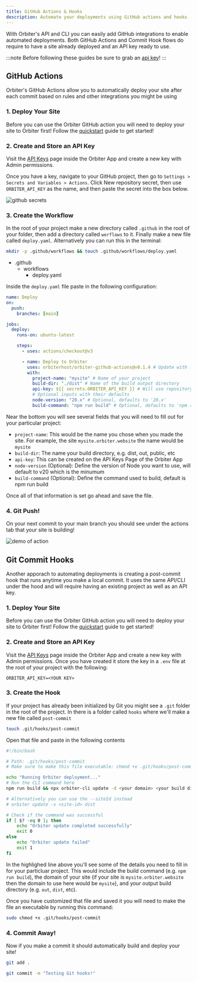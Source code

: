 ```yaml
---
title: GitHub Actions & Hooks
description: Automate your deployments using GitHub actions and hooks
---
```



With Orbiter's API and CLI you can easily add GitHub integrations to enable automated deployments. Both GitHub Actions and Commit Hook flows do require to have a site already deployed and an API key ready to use.

:::note
Before following these guides be sure to grab an [api key](https://app.orbiter.host/api-keys)!
:::

## GitHub Actions

Orbiter's GitHub Actions allow you to automatically deploy your site after each commit based on rules and other integrations you might be using


### 1. Deploy Your Site

Before you can use the Orbiter GitHub action you will need to deploy your site to Orbiter first! Follow the [quickstart](/quickstart) guide to get started!

### 2. Create and Store an API Key

Visit the [API Keys](https://app.orbiter.host/api-keys) page inside the Orbiter App and create a new key with Admin permissions.

Once you have a key, navigate to your GitHub project, then go to `Settings > Secrets and Variables > Actions`. Click New repository secret, then use `ORBITER_API_KEY` as the name, and then paste the secret into the box below.

![github secrets](https://cdn.orbiter.host/ipfs/bafybeidf2hixnpueelza2wfbchglap6m6ndrqh2ybthbwclhvjoandbdli)

### 3. Create the Workflow

In the root of your project make a new directory called `.github` in the root of your folder, then add a directory called `worflows` to it. Finally make a new file called `deploy.yaml`. Alternatively you can run this in the terminal:

```bash
mkdir -p .github/workflows && touch .github/workflows/deploy.yaml
```

<FileTree>

- .github
  - workflows
    - deploy.yaml

</FileTree>

Inside the `deploy.yaml` file paste in the following configuration:

```yaml
name: Deploy
on:
  push:
    branches: [main]

jobs:
  deploy:
    runs-on: ubuntu-latest

    steps:
      - uses: actions/checkout@v3

      - name: Deploy to Orbiter
        uses: orbiterhost/orbiter-github-actions@v0.1.4 # Update with latest version
        with:
          project-name: "mysite" # Name of your project
          build-dir: "./dist" # Name of the build output directory
          api-key: ${{ secrets.ORBITER_API_KEY }} # Will use repository secret
          # Optional inputs with their defaults
          node-version: "20.x" # Optional, defaults to '20.x'
          build-command: "npm run build" # Optional, defaults to 'npm run build'
```

Near the bottom you will see several fields that you will need to fill out for your particular project:

- `project-name`: This would be the name you chose when you made the site. For example, the site `mysite.orbiter.website` the name would be `mysite`
- `build-dir`: The name your build directory, e.g. dist, out, public, etc
- `api-key`: This can be created on the API Keys Page of the Orbiter App
- `node-version` (Optional): Define the version of Node you want to use, will default to v20 which is the minumum
- `build-command` (Optional): Define the command used to build, default is npm run build

Once all of that information is set go ahead and save the file.

### 4. Git Push!

On your next commit to your main branch you should see under the actions tab that your site is building!

![demo of action](https://cdn.orbiter.host/ipfs/bafybeib7nqeuttuwiqjp7omsmj6cimodte2yk5iiqhyatmmpbb7brndvde)

## Git Commit Hooks

Another apporach to automating deployments is creating a post-commit hook that runs anytime you make a local commit. It uses the same API/CLI under the hood and will require having an existing project as well as an API key.

### 1. Deploy Your Site

Before you can use the Orbiter GitHub action you will need to deploy your site to Orbiter first! Follow the [quickstart](/quickstart) guide to get started!

### 2. Create and Store an API Key

Visit the [API Keys](https://app.orbiter.host/api-keys) page inside the Orbiter App and create a new key with Admin permissions. Once you have created it store the key in a `.env` file at the root of your project with the following:

```
ORBITER_API_KEY=<YOUR KEY>
```

### 3. Create the Hook

If your project has already been initialized by Git you might see a `.git` folder in the root of the project. In there is a folder called `hooks` where we'll make a new file called `post-commit`

```bash
touch .git/hooks/post-commit
```

Open that file and paste in the following contents

```bash {8}
#!/bin/bash

# Path: .git/hooks/post-commit
# Make sure to make this file executable: chmod +x .git/hooks/post-commit

echo "Running Orbiter deployment..."
# Run the CLI command here
npm run build && npx orbiter-cli update -d <your domain> <your build directory>

# Alternatively you can use the --siteId instead
# orbiter update -s <site-id> dist

# Check if the command was successful
if [ $? -eq 0 ]; then
    echo "Orbiter update completed successfully"
    exit 0
else
    echo "Orbiter update failed"
    exit 1
fi
```

In the highlighed line above you'll see some of the details you need to fill in for your particluar project. This would include the build command (e.g. `npm run build`), the domain of your site (if your site is `mysite.orbiter.website` then the domain to use here would be `mysite`), and your output build directory (e.g. `out`, `dist`, etc).

Once you have customized that file and saved it you will need to make the file an executable by running this command:

```bash
sudo chmod +x .git/hooks/post-commit
```

### 4. Commit Away!

Now if you make a commit it should automatically build and deploy your site!

```bash
git add .

git commit -m "Testing Git hooks!"
```

